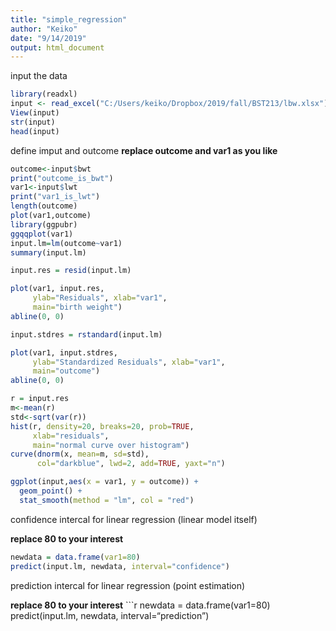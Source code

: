 ---
title: "simple_regression"
author: "Keiko"
date: "9/14/2019"
output: html_document
---
input the data
```{r}
library(readxl)
input <- read_excel("C:/Users/keiko/Dropbox/2019/fall/BST213/lbw.xlsx")
View(input)
str(input)
head(input)
```

define imput and outcome
__replace outcome and var1 as you like__
```{r}
outcome<-input$bwt
print("outcome_is_bwt")
var1<-input$lwt
print("var1_is_lwt")
length(outcome)
plot(var1,outcome)
library(ggpubr)
ggqqplot(var1)
input.lm=lm(outcome~var1)
summary(input.lm)

input.res = resid(input.lm) 

plot(var1, input.res, 
     ylab="Residuals", xlab="var1", 
     main="birth weight") 
abline(0, 0)  

input.stdres = rstandard(input.lm) 

plot(var1, input.stdres, 
     ylab="Standardized Residuals", xlab="var1", 
     main="outcome") 
abline(0, 0)  

r = input.res
m<-mean(r)
std<-sqrt(var(r))
hist(r, density=20, breaks=20, prob=TRUE, 
     xlab="residuals",  
     main="normal curve over histogram")
curve(dnorm(x, mean=m, sd=std), 
      col="darkblue", lwd=2, add=TRUE, yaxt="n")

ggplot(input,aes(x = var1, y = outcome)) + 
  geom_point() +
  stat_smooth(method = "lm", col = "red")
```
confidence intercal for linear regression
(linear model itself)

__replace 80 to your interest__ 
```{r}
newdata = data.frame(var1=80) 
predict(input.lm, newdata, interval="confidence")
```

prediction intercal for linear regression
(point estimation)

__replace 80 to your interest__ 
```{r}
newdata = data.frame(var1=80) 
predict(input.lm, newdata, interval="prediction")